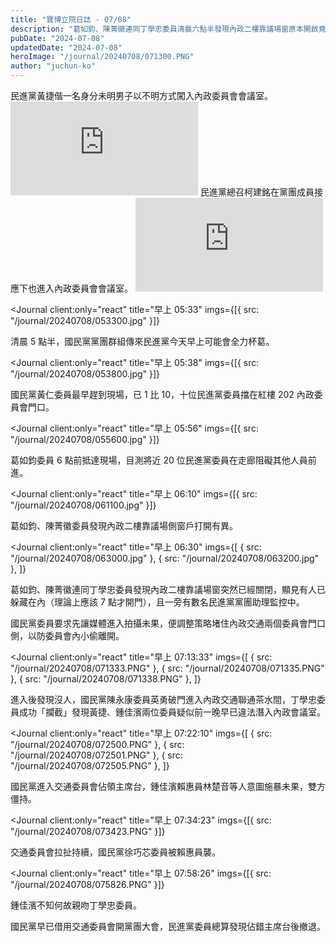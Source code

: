 ```yaml
---
title: "寶博立院日誌 - 07/08"
description: "葛如鈞、陳菁徽連同丁學忠委員清晨六點半發現內政二樓靠議場窗原本開啟竟突然已經關閉，顯見有人已躲藏在內，早上七點十分全黨進入後，國民黨陳永康委員英勇破門進入內政交通聯通茶水間，丁學忠委員成功「攔截」發現黃捷、鍾佳濱兩位委員疑似前一晚早已違法潛入內政會議室。"
pubDate: "2024-07-08"
updatedDate: "2024-07-08"
heroImage: "/journal/20240708/071300.PNG"
author: "juchun-ko"
---
```



<Journal client:only="react" title="清晨 04:56">
  民進黨黃捷偕一名身分未明男子以不明方式闖入內政委員會會議室。
</Journal>
<iframe
  className="aspect-video w-full max-w-full"
  src="https://www.youtube-nocookie.com/embed/281_E8fJRuY"
  title="YouTube video player"
  frameborder="0"
  allow="accelerometer; autoplay; clipboard-write; encrypted-media; gyroscope; picture-in-picture; web-share"
  referrerpolicy="strict-origin-when-cross-origin"
  allowfullscreen
></iframe>

<Journal client:only="react" title="清晨 05:21">
  民進黨總召柯建銘在黨團成員接應下也進入內政委員會會議室。
</Journal>
<iframe
  className="aspect-video w-full max-w-full"
  src="https://www.youtube-nocookie.com/embed/qs4W4-MrB2o"
  title="YouTube video player"
  frameborder="0"
  allow="accelerometer; autoplay; clipboard-write; encrypted-media; gyroscope; picture-in-picture; web-share"
  referrerpolicy="strict-origin-when-cross-origin"
  allowfullscreen
></iframe>

<Journal
  client:only="react"
  title="早上 05:33"
  imgs={[{ src: "/journal/20240708/053300.jpg" }]}
>
  清晨 5 點半，國民黨黨團群組傳來民進黨今天早上可能會全力杯葛。
</Journal>

<Journal
  client:only="react"
  title="早上 05:38"
  imgs={[{ src: "/journal/20240708/053800.jpg" }]}
>
  國民黨黃仁委員最早趕到現場，已 1 比 10，十位民進黨委員擋在紅樓 202
  內政委員會門口。
</Journal>

<Journal
  client:only="react"
  title="早上 05:56"
  imgs={[{ src: "/journal/20240708/055600.jpg" }]}
>
  葛如鈞委員 6 點前抵達現場，目測將近 20 位民進黨委員在走廊阻礙其他人員前進。
</Journal>

<Journal
  client:only="react"
  title="早上 06:10"
  imgs={[{ src: "/journal/20240708/061100.jpg" }]}
>
  葛如鈞、陳菁徽委員發現內政二樓靠議場側窗戶打開有異。
</Journal>

<Journal
  client:only="react"
  title="早上 06:30"
  imgs={[
    { src: "/journal/20240708/063000.jpg" },
    { src: "/journal/20240708/063200.jpg" },
  ]}
>
  葛如鈞、陳菁徽連同丁學忠委員發現內政二樓靠議場窗突然已經關閉，顯見有人已躲藏在內（理論上應該
  7 點才開門），且一旁有數名民進黨黨團助理監控中。
</Journal>

<Journal client:only="react" title="早上 06:40">
  國民黨委員要求先讓媒體進入拍攝未果，便調整策略堵住內政交通兩個委員會門口側，以防委員會內小偷離開。
</Journal>

<Journal
  client:only="react"
  title="早上 07:13:33"
  imgs={[
    { src: "/journal/20240708/071333.PNG" },
    { src: "/journal/20240708/071335.PNG" },
    { src: "/journal/20240708/071338.PNG" },
  ]}
>
  進入後發現沒人，國民黨陳永康委員英勇破門進入內政交通聯通茶水間，丁學忠委員成功「攔截」發現黃捷、鍾佳濱兩位委員疑似前一晚早已違法潛入內政會議室。
</Journal>

<Journal
  client:only="react"
  title="早上 07:22:10"
  imgs={[
    { src: "/journal/20240708/072500.PNG" },
    { src: "/journal/20240708/072501.PNG" },
    { src: "/journal/20240708/072505.PNG" },
  ]}
>
  國民黨進入交通委員會佔領主席台，鍾佳濱賴惠員林楚音等人意圖施暴未果，雙方僵持。
</Journal>

<Journal
  client:only="react"
  title="早上 07:34:23"
  imgs={[{ src: "/journal/20240708/073423.PNG" }]}
>
  交通委員會拉扯持續，國民黨徐巧芯委員被賴惠員襲。
</Journal>

<Journal
  client:only="react"
  title="早上 07:58:26"
  imgs={[{ src: "/journal/20240708/075826.PNG" }]}
>
  鍾佳濱不知何故親吻丁學忠委員。
</Journal>

<Journal client:only="react" title="早上 08:00">
  國民黨早已借用交通委員會開黨團大會，民進黨委員總算發現佔錯主席台後撤退。
</Journal>
